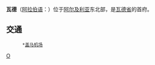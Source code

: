 {{Infobox Settlement
| name = 瓦德<br/>الواد
| image_skyline = 
| imagesize = 
| image_caption = 
| image_flag = 
| image_shield = 
| pushpin_map = Algeria
| pushpin_label_position = bottom
| subdivision_type = 国家
| subdivision_name = {{ALG}}
| subdivision_type1 = [[阿尔及利亚行政区划|省]]
| subdivision_name1 = [[瓦德省|瓦德省]]
| subdivision_type2 = 
| subdivision_name2 = 
| elevation_m = 
| elevation_ft = 
| area_total_km2 = 
| population_as_of = 2008年
| population_total = 134,699
| population_density_km2 = 
| timezone = 
| utc_offset = 
| timezone_DST = 
| utc_offset_DST = 
| latd = 33
| latm = 7
| lats = 20
| latNS = N
| longd = 7
| longm = 10
| longs = 59
| longEW = E
| website =  
}}
'''瓦德'''（[[阿拉伯语|阿拉伯语]]：'''{{rtl-lang|ar|الواد}}'''）位于[[阿尔及利亚|阿尔及利亚]]东北部，是[[瓦德省|瓦德省]]的首府。


==交通==
       *[[盖马机场|盖马机场]]

{{Algeria-stub}}

[[Category:阿尔及利亚城市|O]]